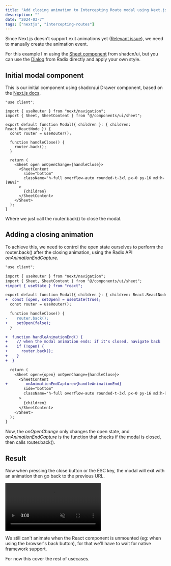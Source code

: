 ```yaml
---
title: "Add closing animation to Intercepting Route modal using Next.js"
description: ""
date: "2024-03-7"
tags: ["nextjs", "intercepting-routes"]
---
```


Since Next.js doesn't support exit animations yet ([Relevant issue](https://github.com/vercel/next.js/issues/49279)), we need to manually create the animation event.

For this example I'm using the [Sheet component](https://ui.shadcn.com/docs/components/sheet) from shadcn/ui, but you can use the [Dialog](https://www.radix-ui.com/primitives/docs/components/dialog#api-reference) from Radix directly and apply your own style.

## Initial modal component

This is our initial component using shadcn/ui Drawer component, based on the [Next.js docs](https://nextjs.org/docs/app/building-your-application/routing/parallel-routes#modals).

```tsx title="app/components/modal.tsx" wrap
"use client";

import { useRouter } from "next/navigation";
import { Sheet, SheetContent } from "@/components/ui/sheet";

export default function Modal({ children }: { children: React.ReactNode }) {
  const router = useRouter();

  function handleClose() {
    router.back();
  }

  return (
    <Sheet open onOpenChange={handleClose}>
      <SheetContent
        side="bottom"
        className="h-full overflow-auto rounded-t-3xl px-0 py-16 md:h-[96%]"
      >
        {children}
      </SheetContent>
    </Sheet>
  );
}
```

Where we just call the router.back() to close the modal.

## Adding a closing animation

To achieve this, we need to control the open state ourselves to perform the router.back() after the closing animation, using the Radix API _onAnimationEndCapture_.

```diff lang="tsx" wrap title="app/components/modal.tsx" "={open}"
"use client";

import { useRouter } from "next/navigation";
import { Sheet, SheetContent } from "@/components/ui/sheet";
+import { useState } from "react";

export default function Modal({ children }: { children: React.ReactNode }) {
+  const [open, setOpen] = useState(true);
  const router = useRouter();

  function handleClose() {
-    router.back();
+    setOpen(false);
  }

+  function handleAnimationEnd() {
+    // when the modal animation ends: if it's closed, navigate back
+    if (!open) {
+      router.back();
+    }
+  }

  return (
    <Sheet open={open} onOpenChange={handleClose}>
      <SheetContent
+        onAnimationEndCapture={handleAnimationEnd}
        side="bottom"
        className="h-full overflow-auto rounded-t-3xl px-0 py-16 md:h-[96%]"
      >
        {children}
      </SheetContent>
    </Sheet>
  );
}
```

Now, the _onOpenChange_ only changes the open state, and _onAnimationEndCapture_ is the function that checks if the modal is closed, then calls router.back().

## Result

Now when pressing the close button or the ESC key, the modal will exit with an animation then go back to the previous URL.

<video class="w-full rounded-md aspect-[16/10]" autoPlay muted loop controls>
  <source src="/intercepting-modal.webm" type="video/webm" />
  Your browser does not support the video tag.
</video>

We still can't animate when the React component is unmounted (eg: when using the browser's back button), for that we'll have to wait for native framework support.

For now this cover the rest of usecases.
